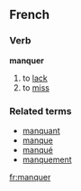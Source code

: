 ==French==
===Verb===
'''manquer'''

# to [[lack]]
# to [[miss]]

===Related terms===
*[[manquant]]
*[[manque]]
*[[manqué]]
*[[manquement]]

[[fr:manquer]]